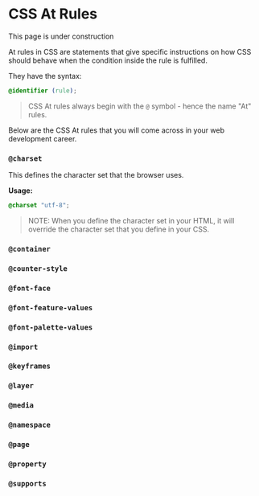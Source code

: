 
# CSS At Rules

<Callout type="info">This page is under construction</Callout>

At rules in CSS are statements that give specific instructions on how CSS should behave when the condition inside the rule is fulfilled.

They have the syntax:

```css
@identifier (rule);
```

> CSS At rules always begin with the `@` symbol - hence the name "At" rules.

Below are the CSS At rules that you will come across in your web development career.

### `@charset`

This defines the character set that the browser uses.

**Usage:**

```css
@charset "utf-8";
```

> NOTE: When you define the character set in your HTML, it will override the character set that you define in your CSS.

### `@container`
### `@counter-style`
### `@font-face`
### `@font-feature-values`
### `@font-palette-values`
### `@import`
### `@keyframes`
### `@layer`
### `@media`
### `@namespace`
### `@page`
### `@property`
### `@supports`